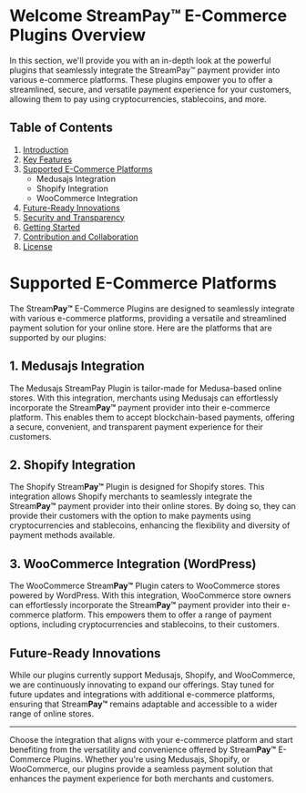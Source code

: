 # Welcome Stream**Pay™** E-Commerce Plugins Overview

In this section, we'll provide you with an in-depth look at the powerful plugins that seamlessly integrate the StreamPay™ payment provider into various e-commerce platforms. These plugins empower you to offer a streamlined, secure, and versatile payment experience for your customers, allowing them to pay using cryptocurrencies, stablecoins, and more.

## Table of Contents

1. [Introduction](#introduction)
2. [Key Features](#key-features)
3. [Supported E-Commerce Platforms](#supported-e-commerce-platforms)
    - Medusajs Integration
    - Shopify Integration
    - WooCommerce Integration
4. [Future-Ready Innovations](#future-ready-innovations)
5. [Security and Transparency](#security-and-transparency)
6. [Getting Started](#getting-started)
7. [Contribution and Collaboration](#contribution-and-collaboration)
8. [License](#license)

# Supported E-Commerce Platforms

The Stream**Pay™** E-Commerce Plugins are designed to seamlessly integrate with various e-commerce platforms, providing a versatile and streamlined payment solution for your online store. Here are the platforms that are supported by our plugins:

## 1. Medusajs Integration

The Medusajs StreamPay Plugin is tailor-made for Medusa-based online stores. With this integration, merchants using Medusajs can effortlessly incorporate the Stream**Pay™** payment provider into their e-commerce platform. This enables them to accept blockchain-based payments, offering a secure, convenient, and transparent payment experience for their customers.

## 2. Shopify Integration

The Shopify Stream**Pay™** Plugin is designed for Shopify stores. This integration allows Shopify merchants to seamlessly integrate the Stream**Pay™** payment provider into their online stores. By doing so, they can provide their customers with the option to make payments using cryptocurrencies and stablecoins, enhancing the flexibility and diversity of payment methods available.

## 3. WooCommerce Integration (WordPress)

The WooCommerce Stream**Pay™** Plugin caters to WooCommerce stores powered by WordPress. With this integration, WooCommerce store owners can effortlessly incorporate the Stream**Pay™** payment provider into their e-commerce platform. This empowers them to offer a range of payment options, including cryptocurrencies and stablecoins, to their customers.

## Future-Ready Innovations

While our plugins currently support Medusajs, Shopify, and WooCommerce, we are continuously innovating to expand our offerings. Stay tuned for future updates and integrations with additional e-commerce platforms, ensuring that Stream**Pay™** remains adaptable and accessible to a wider range of online stores.

---

Choose the integration that aligns with your e-commerce platform and start benefiting from the versatility and convenience offered by Stream**Pay™** E-Commerce Plugins. Whether you're using Medusajs, Shopify, or WooCommerce, our plugins provide a seamless payment solution that enhances the payment experience for both merchants and customers.